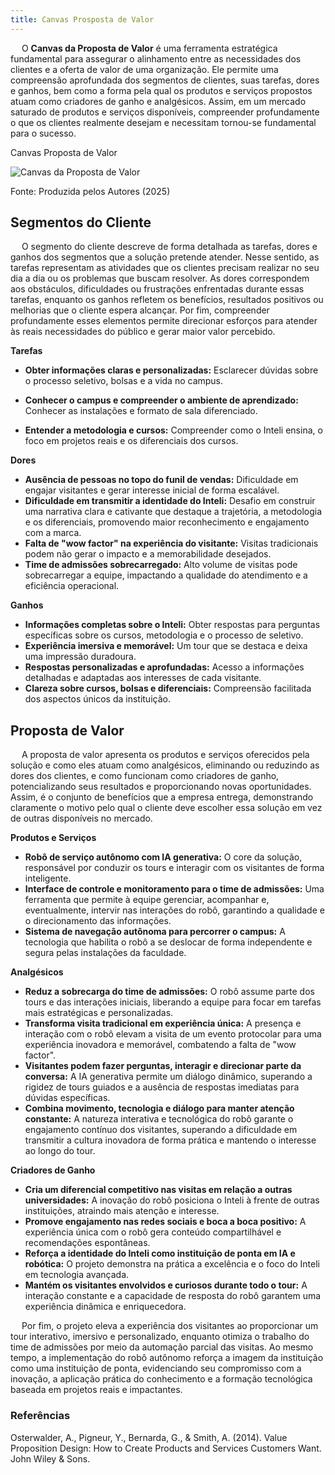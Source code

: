 ```yaml
---
title: Canvas Prosposta de Valor
---
```


&emsp; O **Canvas da Proposta de Valor** é uma ferramenta estratégica fundamental para assegurar o alinhamento entre as necessidades dos clientes e a oferta de valor de uma organização.
Ele permite uma compreensão aprofundada dos segmentos de clientes, suas tarefas, dores e ganhos, bem como a forma pela qual os produtos e serviços propostos atuam como criadores
de ganho e analgésicos. Assim, em um mercado saturado de produtos e serviços disponíveis, compreender profundamente o que os clientes realmente desejam e necessitam tornou-se fundamental
para o sucesso.

<p style={{ textAlign: "center" }}>Canvas Proposta de Valor</p>

![Canvas da Proposta de Valor](/sprint-1/CanvasPropostaDeValor.png)

<p style={{ textAlign: 'center' }}>
  Fonte: Produzida pelos Autores (2025)
</p>


## Segmentos do Cliente

&emsp; O segmento do cliente descreve de forma detalhada as tarefas, dores e ganhos dos segmentos que a solução pretende atender. Nesse sentido, as tarefas representam as atividades que 
os clientes precisam realizar no seu dia a dia ou os problemas que buscam resolver. As dores correspondem aos obstáculos, dificuldades ou frustrações enfrentadas durante essas tarefas, 
enquanto os ganhos refletem os benefícios, resultados positivos ou melhorias que o cliente espera alcançar. Por fim, compreender profundamente esses elementos permite direcionar esforços para 
atender às reais necessidades do público e gerar maior valor percebido.

**Tarefas** 

* **Obter informações claras e personalizadas:** Esclarecer dúvidas sobre o processo seletivo, bolsas e a vida no campus.

* **Conhecer o campus e compreender o ambiente de aprendizado:** Conhecer as instalações e formato de sala diferenciado.

* **Entender a metodologia e cursos:** Compreender como o Inteli ensina, o foco em projetos reais e os diferenciais dos cursos.

**Dores**   

*   **Ausência de pessoas no topo do funil de vendas:** Dificuldade em engajar visitantes e gerar interesse inicial de forma escalável.
*   **Dificuldade em transmitir a identidade do Inteli:** Desafio em construir uma narrativa clara e cativante que destaque a trajetória, a metodologia e os diferenciais, promovendo maior reconhecimento e engajamento com a marca.
*   **Falta de "wow factor" na experiência do visitante:** Visitas tradicionais podem não gerar o impacto e a memorabilidade desejados.
*   **Time de admissões sobrecarregado:** Alto volume de visitas pode sobrecarregar a equipe, impactando a qualidade do atendimento e a eficiência operacional.

**Ganhos**

*   **Informações completas sobre o Inteli:** Obter respostas para perguntas específicas sobre os cursos, metodologia e o processo de seletivo.
*   **Experiência imersiva e memorável:** Um tour que se destaca e deixa uma impressão duradoura.
*   **Respostas personalizadas e aprofundadas:** Acesso a informações detalhadas e adaptadas aos interesses de cada visitante.
*   **Clareza sobre cursos, bolsas e diferenciais:** Compreensão facilitada dos aspectos únicos da instituição.

## Proposta de Valor

&emsp; A proposta de valor apresenta os produtos e serviços oferecidos pela solução e como eles atuam como analgésicos, eliminando ou reduzindo as dores dos clientes, e como funcionam como criadores de ganho, potencializando seus resultados e proporcionando novas oportunidades. Assim, é o conjunto de benefícios que a empresa entrega, demonstrando claramente o motivo pelo qual o cliente deve escolher essa solução em vez de outras disponíveis no mercado.

**Produtos e Serviços**

*   **Robô de serviço autônomo com IA generativa:** O core da solução, responsável por conduzir os tours e interagir com os visitantes de forma inteligente.
*   **Interface de controle e monitoramento para o time de admissões:** Uma ferramenta que permite à equipe gerenciar, acompanhar e, eventualmente, intervir nas interações do robô, garantindo a qualidade e o direcionamento das informações.
*   **Sistema de navegação autônoma para percorrer o campus:** A tecnologia que habilita o robô a se deslocar de forma independente e segura pelas instalações da faculdade.

**Analgésicos** 

*   **Reduz a sobrecarga do time de admissões:** O robô assume parte dos tours e das interações iniciais, liberando a equipe para focar em tarefas mais estratégicas e personalizadas.
*   **Transforma visita tradicional em experiência única:** A presença e interação com o robô elevam a visita de um evento protocolar para uma experiência inovadora e memorável, combatendo a falta de "wow factor".
*   **Visitantes podem fazer perguntas, interagir e direcionar parte da conversa:** A IA generativa permite um diálogo dinâmico, superando a rigidez de tours guiados e a ausência de respostas imediatas para dúvidas específicas.
*   **Combina movimento, tecnologia e diálogo para manter atenção constante:** A natureza interativa e tecnológica do robô garante o engajamento contínuo dos visitantes, superando a dificuldade em transmitir a cultura inovadora de forma prática e mantendo o interesse ao longo do tour.

**Criadores de Ganho** 

*   **Cria um diferencial competitivo nas visitas em relação a outras universidades:** A inovação do robô posiciona o Inteli à frente de outras instituições, atraindo mais atenção e interesse.
*   **Promove engajamento nas redes sociais e boca a boca positivo:** A experiência única com o robô gera conteúdo compartilhável e recomendações espontâneas.
*   **Reforça a identidade do Inteli como instituição de ponta em IA e robótica:** O projeto demonstra na prática a excelência e o foco do Inteli em tecnologia avançada.
*   **Mantém os visitantes envolvidos e curiosos durante todo o tour:** A interação constante e a capacidade de resposta do robô garantem uma experiência dinâmica e enriquecedora.

&emsp; Por fim, o projeto eleva a experiência dos visitantes ao proporcionar um tour interativo, imersivo e personalizado, enquanto otimiza o trabalho do time de admissões por meio da automação parcial das visitas. Ao mesmo tempo, a implementação do robô autônomo reforça a imagem da instituição como uma instituição de ponta, evidenciando seu compromisso com a inovação, a aplicação prática do conhecimento e a formação tecnológica baseada em projetos reais e impactantes.

### Referências

Osterwalder, A., Pigneur, Y., Bernarda, G., & Smith, A. (2014). Value Proposition Design: How to Create Products and Services Customers Want. John Wiley & Sons.
